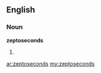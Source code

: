 ==English==

===Noun===
'''zeptoseconds'''

# {{plural of|[[zeptosecond]]}}

[[ar:zeptoseconds]]
[[my:zeptoseconds]]